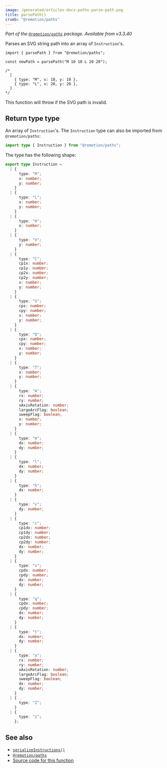 ```yaml
---
image: /generated/articles-docs-paths-parse-path.png
title: parsePath()
crumb: "@remotion/paths"
---
```


_Part of the [`@remotion/paths`](/docs/paths) package. Available from v3.3.40_

Parses an SVG string path into an array of `Instruction`'s.

```tsx twoslash title="reset-path.ts"
import { parsePath } from "@remotion/paths";

const newPath = parsePath("M 10 10 L 20 20");

/*
  [
    { type: "M", x: 10, y: 10 },
    { type: "L", x: 20, y: 20 },
  ]
*/
```

This function will throw if the SVG path is invalid.

## Return type type

An array of `Instruction`'s. The `Instruction` type can also be imported from `@remotion/paths`:

```ts twoslash
import type { Instruction } from "@remotion/paths";
```

The type has the following shape:

```ts twoslash
export type Instruction =
  | {
      type: "M";
      x: number;
      y: number;
    }
  | {
      type: "L";
      x: number;
      y: number;
    }
  | {
      type: "H";
      x: number;
    }
  | {
      type: "V";
      y: number;
    }
  | {
      type: "C";
      cp1x: number;
      cp1y: number;
      cp2x: number;
      cp2y: number;
      x: number;
      y: number;
    }
  | {
      type: "S";
      cpx: number;
      cpy: number;
      x: number;
      y: number;
    }
  | {
      type: "Q";
      cpx: number;
      cpy: number;
      x: number;
      y: number;
    }
  | {
      type: "T";
      x: number;
      y: number;
    }
  | {
      type: "A";
      rx: number;
      ry: number;
      xAxisRotation: number;
      largeArcFlag: boolean;
      sweepFlag: boolean;
      x: number;
      y: number;
    }
  | {
      type: "m";
      dx: number;
      dy: number;
    }
  | {
      type: "l";
      dx: number;
      dy: number;
    }
  | {
      type: "h";
      dx: number;
    }
  | {
      type: "v";
      dy: number;
    }
  | {
      type: "c";
      cp1dx: number;
      cp1dy: number;
      cp2dx: number;
      cp2dy: number;
      dx: number;
      dy: number;
    }
  | {
      type: "s";
      cpdx: number;
      cpdy: number;
      dx: number;
      dy: number;
    }
  | {
      type: "q";
      cpdx: number;
      cpdy: number;
      dx: number;
      dy: number;
    }
  | {
      type: "t";
      dx: number;
      dy: number;
    }
  | {
      type: "a";
      rx: number;
      ry: number;
      xAxisRotation: number;
      largeArcFlag: boolean;
      sweepFlag: boolean;
      dx: number;
      dy: number;
    }
  | {
      type: "Z";
    }
  | {
      type: "z";
    };
```

## See also

- [`serializeInstructions()`](/docs/paths/serialize-instructions)
- [`@remotion/paths`](/docs/paths)
- [Source code for this function](https://github.com/remotion-dev/remotion/blob/main/packages/paths/src/parse-path.ts)
